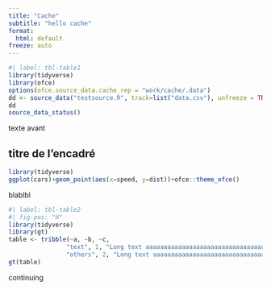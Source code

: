 ```yaml
---
title: "Cache"
subtitle: "hello cache"
format:
  html: default
freeze: auto
---
```


```r
#| label: tbl-table1
library(tidyverse)
library(ofce)
options(ofce.source_data.cache_rep = "work/cache/.data")
dd <- source_data("testsource.R", track=list("data.csv"), unfreeze = TRUE, quiet = FALSE)
dd
source_data_status()
```

texte avant

::: {.callout-tip collapse="true" icon="false"}
## titre de l'encadré

```r
library(tidyverse)
ggplot(cars)+geom_point(aes(x=speed, y=dist))+ofce::theme_ofce()

```

blablbl

```r
#| label: tbl-table2
#| fig-pos: "H"
library(tidyverse)
library(gt)
table <- tribble(~a, ~b, ~c,
                "text", 1, "Long text aaaaaaaaaaaaaaaaaaaaaaaaaaaaaaaaaaaaargh",
                "others", 2, "Long text aaaaaaaaaaaaaaaaaaaaaaaaaaaaaaaaaaaaargh") 
gt(table)
```
:::

continuing

